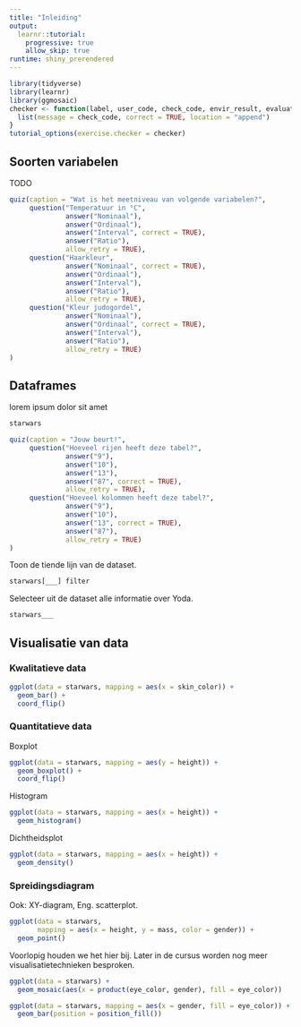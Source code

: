 ```yaml
---
title: "Inleiding"
output: 
  learnr::tutorial:
    progressive: true
    allow_skip: true
runtime: shiny_prerendered
---
```


```r
library(tidyverse)
library(learnr)
library(ggmosaic)
checker <- function(label, user_code, check_code, envir_result, evaluate_result, ...) {
  list(message = check_code, correct = TRUE, location = "append")
}
tutorial_options(exercise.checker = checker)
```

## Soorten variabelen

TODO

```r
quiz(caption = "Wat is het meetniveau van volgende variabelen?",
     question("Temperatuur in °C",
              answer("Nominaal"),
              answer("Ordinaal"),
              answer("Interval", correct = TRUE),
              answer("Ratio"),
              allow_retry = TRUE),
     question("Haarkleur",
              answer("Nominaal", correct = TRUE),
              answer("Ordinaal"),
              answer("Interval"),
              answer("Ratio"),
              allow_retry = TRUE),
     question("Kleur judogordel",
              answer("Nominaal"),
              answer("Ordinaal", correct = TRUE),
              answer("Interval"),
              answer("Ratio"),
              allow_retry = TRUE)
)
```

## Dataframes

lorem ipsum dolor sit amet

```r
starwars
```

```r
quiz(caption = "Jouw beurt!",
     question("Hoeveel rijen heeft deze tabel?",
              answer("9"),
              answer("10"),
              answer("13"),
              answer("87", correct = TRUE),
              allow_retry = TRUE),
     question("Hoeveel kolommen heeft deze tabel?",
              answer("9"),
              answer("10"),
              answer("13", correct = TRUE),
              answer("87"),
              allow_retry = TRUE)
)
```

Toon de tiende lijn van de dataset.

```r
starwars[___] filter
```


Selecteer uit de dataset alle informatie over Yoda.

```r
starwars___
```



## Visualisatie van data

### Kwalitatieve data

```r
ggplot(data = starwars, mapping = aes(x = skin_color)) +
  geom_bar() +
  coord_flip()
```

### Quantitatieve data

Boxplot

```r
ggplot(data = starwars, mapping = aes(y = height)) +
  geom_boxplot() +
  coord_flip()
```

Histogram

```r
ggplot(data = starwars, mapping = aes(x = height)) +
  geom_histogram()
```

Dichtheidsplot

```r
ggplot(data = starwars, mapping = aes(x = height)) +
  geom_density()
```

### Spreidingsdiagram

Ook: XY-diagram, Eng. scatterplot.

```r
ggplot(data = starwars, 
       mapping = aes(x = height, y = mass, color = gender)) +
  geom_point()
```

Voorlopig houden we het hier bij. Later in de cursus worden nog meer visualisatietechnieken besproken.

```r
ggplot(data = starwars) +
  geom_mosaic(aes(x = product(eye_color, gender), fill = eye_color))
```

```r
ggplot(data = starwars, mapping = aes(x = gender, fill = eye_color)) +
  geom_bar(position = position_fill())
```


